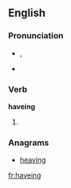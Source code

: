 ==English==

===Pronunciation===
* {{IPA|/ˈhæviŋ/}}, {{X-SAMPA|/"h{viN/}}
* {{audio|en-us-having.ogg|Audio (US)}}

===Verb===
'''haveing'''
# {{archaic}} {{present participle of|have|lang=en}}

===Anagrams===
* [[heaving#English|heaving]]

[[fr:haveing]]